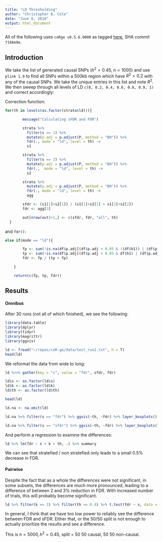 ```yaml
---
title: "LD Thresholding"
author: "Christopher B. Cole"
date: "June 6, 2016"
output: html_document
---
```


All of the following uses `coRge v0.5.6.9000` as tagged [here](https://github.com/Chris1221/coR-ge/releases/tag/v0.5.6.9000), SHA commit `7148e9e`.

## Introduction

We take the list of generated causal SNPs ($h^2 = 0.45$, $n = 1000$) and use `plink 1.9` to find all SNPs within a 500kb region which have $R^2 > 0.2$ with any of the causal SNPs. We take the unique entries in this list and note $R^2$. We then sweep through all levels of LD `c(0, 0.2, 0.4, 0.6, 0.8, 0.9, 1)` and correct accordingly:

Correction function:

```R
for(th in levels(as.factor(strata$ld))){

        message("Calculating sFDR and FDR")

        strata %>%
          filter(s == 1) %>%
          mutate(p.adj = p.adjust(P, method = "BH")) %>%
          fdr(., mode = "ld", level = th) ->
          s1

        strata %>%
          filter(s == 2) %>%
          mutate(p.adj = p.adjust(P, method = "BH")) %>%
          fdr(.,  mode = "ld", level = th) ->
          s2

        strata %>%
          mutate(p.adj = p.adjust(P, method = "BH")) %>%
          fdr(., mode = "ld", level = th) ->
          agg

        sfdr <- (s1[1]+s2[1]) / (s1[1]+s2[1] + s1[2]+s2[2])
        fdr <- agg[3]

        out[nrow(out)+1,] <- c(sfdr, fdr, "all", th)
  }
```

and `fdr()`:

```R
else if(mode == "ld"){

		fp <- sum(!is.na(df$p.adj[(df$p.adj < 0.05 & !(df$h1)) | (df$p.adj < 0.05 & df$ld > level)]))
		tp <- sum(!is.na(df$p.adj[(df$p.adj < 0.05 & df$h1) | (df$p.adj < 0.05 & df$ld > level)]))
		fdr <- fp / (tp + fp)

	}

 	return(c(fp, tp, fdr))
```


## Results
#### Omnibus

After 30 runs (not all of which finished), we see the following: 

```R
library(data.table)
library(dplyr)
library(tidyr)
library(magrittr)
library(ggvis)
```

```R
ld <- fread("~/repos/coR-ge/data/test_run2.txt", h = T)
head(ld)
```

We reformat the data from wide to long:

```R
ld %<>% gather(key = "s", value = "fdr", sfdr, fdr)

ld$s <- as.factor(ld$s)
ld$k <- as.factor(ld$k)
ld$th <- as.factor(ld$th)

head(ld)

ld.na <- na.omit(ld)

ld.na %>% filter(s == "fdr") %>% ggvis(~th, ~fdr) %>% layer_boxplots() %>% add_axis("x", title="fdr")

ld.na %>% filter(s == "sfdr") %>% ggvis(~th, ~fdr) %>% layer_boxplots() %>% add_axis("x", title="sfdr")
```

And perform a regression to examine the differences:

```R
ld %>% lm(fdr ~ s + k + th, .) %>% summary
```

We can see that stratefied / non stratefied only leads to a small 0.5% decrease in FDR. 

#### Pairwise

Despite the fact that as a whole the differences were not significant, in some subsets, the differences are much more pronounced, leading to a difference of between 2 and 3% reduction in FDR. With increased number of trials, this will probably become significant.

```R
ld %>% filter(k == 3) %>% filter(th == 0.4) %>% t.test(fdr ~ s, data = .)
```

In general, I think that we have too low power to reliably see the difference between FDR and sFDR. Either that, or the 50/50 split is not enough to actually prioritize the results and see a difference.

This is $n = 5000, h^2 = 0.45$, split = 50 50 causal, 50 50 non-causal.

